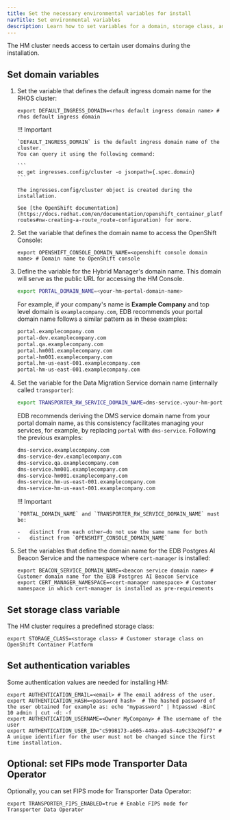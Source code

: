 ```yaml
---
title: Set the necessary environmental variables for install
navTitle: Set environmental variables
description: Learn how to set variables for a domain, storage class, and authentication, when creating a Red Hat OpenShift cluster for PG AI Hybrid Manager.
---
```


The HM cluster needs access to certain user domains during the installation.

## Set domain variables

1. Set the variable that defines the default ingress domain name for the RHOS cluster:

   ```
   export DEFAULT_INGRESS_DOMAIN=<rhos default ingress domain name> # rhos default ingress domain
   ```

   !!! Important

       `DEFAULT_INGRESS_DOMAIN` is the default ingress domain name of the cluster.
       You can query it using the following command:

       ```
       oc get ingresses.config/cluster -o jsonpath={.spec.domain}
       ```

       The ingresses.config/cluster object is created during the installation.

       See [the OpenShift documentation](https://docs.redhat.com/en/documentation/openshift_container_platform/4.17/html/networking/configuring-routes#nw-creating-a-route_route-configuration) for more.

1. Set the variable that defines the domain name to access the OpenShift Console:

   ```
   export OPENSHIFT_CONSOLE_DOMAIN_NAME=<openshift console domain name> # Domain name to OpenShift console
   ```

1.  Define the variable for the Hybrid Manager's domain name. This domain will serve as the public URL for accessing the HM Console.

    ```bash
    export PORTAL_DOMAIN_NAME=<your-hm-portal-domain-name>
    ```
    
    For example, if your company's name is **Example Company** and top level domain is `examplecompany.com`, EDB recommends your portal domain name follows a similar pattern as in these examples:

    ```bash
    portal.examplecompany.com               
    portal-dev.examplecompany.com           
    portal.qa.examplecompany.com            
    portal.hm001.examplecompany.com         
    portal-hm001.examplecompany.com         
    portal.hm-us-east-001.examplecompany.com
    portal-hm-us-east-001.examplecompany.com
    ```

1. Set the variable for the Data Migration Service domain name (internally called `transporter`): 

   ```bash
   export TRANSPORTER_RW_SERVICE_DOMAIN_NAME=dms-service.<your-hm-portal-domain-name> # Customer domain name for the EDB Postgres AI Platform Transporter RW Service
   ```

   EDB recommends deriving the DMS service domain name from your portal domain name, as this consistency facilitates managing your services, for example, by replacing `portal` with `dms-service`. Following the previous examples:

    ```bash
    dms-service.examplecompany.com               
    dms-service-dev.examplecompany.com           
    dms-service.qa.examplecompany.com            
    dms-service.hm001.examplecompany.com         
    dms-service-hm001.examplecompany.com         
    dms-service.hm-us-east-001.examplecompany.com
    dms-service-hm-us-east-001.examplecompany.com
    ```

   !!! Important
   
       `PORTAL_DOMAIN_NAME` and `TRANSPORTER_RW_SERVICE_DOMAIN_NAME` must be:
   
       -   distinct from each other—do not use the same name for both
       -   distinct from `OPENSHIFT_CONSOLE_DOMAIN_NAME`

1. Set the variables that define the domain name for the EDB Postgres AI Beacon Service and the namespace where `cert-manager` is installed:

   ```
   export BEACON_SERVICE_DOMAIN_NAME=<beacon service domain name> # Customer domain name for the EDB Postgres AI Beacon Service
   export CERT_MANAGER_NAMESPACE=<cert-manager namespace> # Customer namespace in which cert-manager is installed as pre-requirements
   ```

## Set storage class variable

The HM cluster requires a predefined storage class:

```
export STORAGE_CLASS=<storage class> # Customer storage class on OpenShift Container Platform
```

## Set authentication variables

Some authentication values are needed for installing HM:

```
export AUTHENTICATION_EMAIL=<email> # The email address of the user.
export AUTHENTICATION_HASH=<password hash>  # The hashed password of the user obtained for example as: echo "mypassword" | htpasswd -BinC 10 admin | cut -d: -f
export AUTHENTICATION_USERNAME=<Owner MyCompany> # The username of the user
export AUTHENTICATION_USER_ID="c5998173-a605-449a-a9a5-4a9c33e26df7" # A unique identifier for the user must not be changed since the first time installation.
```

## Optional: set FIPs mode Transporter Data Operator

Optionally, you can set FIPS mode for Transporter Data Operator:

```
export TRANSPORTER_FIPS_ENABLED=true # Enable FIPS mode for Transporter Data Operator
```
